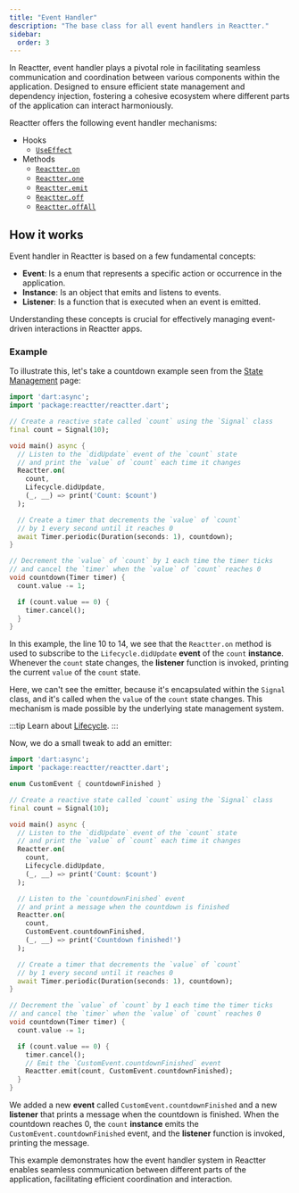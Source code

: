 ```yaml
---
title: "Event Handler"
description: "The base class for all event handlers in Reactter."
sidebar:
  order: 3
---
```


In Reactter, event handler plays a pivotal role in facilitating seamless communication
and coordination between various components within the application.
Designed to ensure efficient state management and dependency injection,
fostering a cohesive ecosystem where different parts of the application can interact harmoniously.

Reactter offers the following event handler mechanisms:

- Hooks
  - <HT>[`UseEffect`](/reactter/hooks/UseEffect)</HT>
- Methods
  - <HM>[`Reactter.on`](/reactter/methods/event_handler_methods/#reactteron)</HM>
  - <HM>[`Reactter.one`](/reactter/methods/event_handler_methods/#reactterone)</HM>
  - <HM>[`Reactter.emit`](/reactter/methods/event_handler_methods/#reactteremit)</HM>
  - <HM>[`Reactter.off`](/reactter/methods/event_handler_methods/#reactteroff)</HM>
  - <HM>[`Reactter.offAll`](/reactter/methods/event_handler_methods/#reactteroffall)</HM>

## How it works

Event handler in Reactter is based on a few fundamental concepts:

- **Event**: Is a enum that represents a specific action or occurrence in the application.
- **Instance**: Is an object that emits and listens to events.
- **Listener**: Is a function that is executed when an event is emitted.

Understanding these concepts is crucial for effectively managing event-driven interactions in Reactter apps.

### Example

To illustrate this, let's take a countdown example seen from the [State Management](/reactter/core_concepts/state_management/#example) page:

```dart title="main.dart" {10-14} /count(?!down)(?!\u0060)/ "count.value" "Reactter.on" "Lifecycle.didUpdate"
import 'dart:async';
import 'package:reactter/reactter.dart';

// Create a reactive state called `count` using the `Signal` class
final count = Signal(10);

void main() async {
  // Listen to the `didUpdate` event of the `count` state
  // and print the `value` of `count` each time it changes
  Reactter.on(
    count,
    Lifecycle.didUpdate,
    (_, __) => print('Count: $count')
  );

  // Create a timer that decrements the `value` of `count`
  // by 1 every second until it reaches 0
  await Timer.periodic(Duration(seconds: 1), countdown);
}

// Decrement the `value` of `count` by 1 each time the timer ticks
// and cancel the `timer` when the `value` of `count` reaches 0
void countdown(Timer timer) {
  count.value -= 1;

  if (count.value == 0) {
    timer.cancel();
  }
}
```

In this example, the line 10 to 14, we see that the <HM>`Reactter.on`</HM> method is used to subscribe to the <HE>`Lifecycle.didUpdate`</HE> **event** of the `count` **instance**.
Whenever the `count` state changes, the **listener** function is invoked, printing the current `value` of the `count` state.

Here, we can't see the emitter, because it's encapsulated within the <HT>`Signal`</HT> class, and it's called when the `value` of the `count` state changes.
This mechanism is made possible by the underlying state management system.

:::tip
  Learn about [Lifecycle](/reactter/core_concepts/lifecycles).
:::

Now, we do a small tweak to add an emitter:

```dart title="main.dart" ins={4,18-24,38-39} /count(?!down)(?!\u0060)/ "count.value" "Reactter.on" "Lifecycle.didUpdate" "Reactter.emit" /(CustomEvent) / /(CustomEvent(\.countdownFinished))(?!\u0060)/
import 'dart:async';
import 'package:reactter/reactter.dart';

enum CustomEvent { countdownFinished }

// Create a reactive state called `count` using the `Signal` class
final count = Signal(10);

void main() async {
  // Listen to the `didUpdate` event of the `count` state
  // and print the `value` of `count` each time it changes
  Reactter.on(
    count,
    Lifecycle.didUpdate,
    (_, __) => print('Count: $count')
  );

  // Listen to the `countdownFinished` event
  // and print a message when the countdown is finished
  Reactter.on(
    count,
    CustomEvent.countdownFinished,
    (_, __) => print('Countdown finished!')
  );

  // Create a timer that decrements the `value` of `count`
  // by 1 every second until it reaches 0
  await Timer.periodic(Duration(seconds: 1), countdown);
}

// Decrement the `value` of `count` by 1 each time the timer ticks
// and cancel the `timer` when the `value` of `count` reaches 0
void countdown(Timer timer) {
  count.value -= 1;

  if (count.value == 0) {
    timer.cancel();
    // Emit the `CustomEvent.countdownFinished` event
    Reactter.emit(count, CustomEvent.countdownFinished);
  }
}
```

We added a new **event** called <HE>`CustomEvent.countdownFinished`</HE> and a new **listener** that prints a message when the countdown is finished.
When the countdown reaches 0, the `count` **instance** emits the <HE>`CustomEvent.countdownFinished`</HE> event, and the **listener** function is invoked, printing the message.

This example demonstrates how the event handler system in Reactter enables seamless communication between different parts of the application,
facilitating efficient coordination and interaction.

